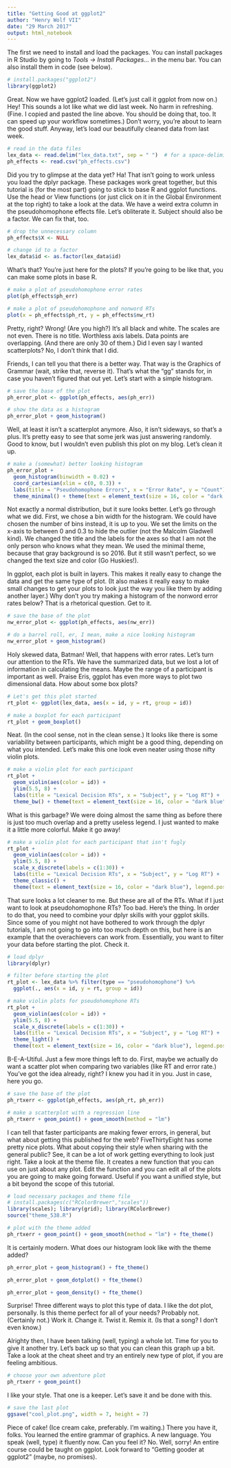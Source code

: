 ```yaml
---
title: "Getting Good at ggplot2"
author: "Henry Wolf VII"
date: "29 March 2017"
output: html_notebook
---
```


The first we need to install and load the packages. You can install packages in R Studio by going to *Tools -> Install Packages...* in the menu bar. You can also install them in code (see below).

```r
# install.packages("ggplot2")
library(ggplot2)

```

Great. Now we have ggplot2 loaded. (Let's just call it ggplot from now on.) Hey! This sounds a lot like what we did last week. No harm in refreshing. (Fine. I copied and pasted the line above. You should be doing that, too. It can speed up your workflow sometimes.) Don't worry, you're about to learn the good stuff. Anyway, let's load our beautifully cleaned data from last week.

```r
# read in the data files
lex_data <- read.delim("lex_data.txt", sep = " ")  # for a space-delimited file
ph_effects <- read.csv("ph_effects.csv")

```

Did you try to glimpse at the data yet? Ha! That isn't going to work unless you load the dplyr package. These packages work great together, but this tutorial is (for the most part) going to stick to base R and ggplot functions. Use the head or View functions (or just click on it in the Global Environment at the top right) to take a look at the data. We have a weird extra column in the pseudohomophone effects file. Let's obliterate it. Subject should also be a factor. We can fix that, too.

```r
# drop the unnecessary column
ph_effects$X <- NULL

# change id to a factor
lex_data$id <- as.factor(lex_data$id)

```

What's that? You're just here for the plots? If you're going to be like that, you can make some plots in base R.

```r
# make a plot of pseudohomophone error rates
plot(ph_effects$ph_err)

# make a plot of pseudohomophone and nonword RTs
plot(x = ph_effects$ph_rt, y = ph_effects$nw_rt)

```

Pretty, right? Wrong! (Are you high?) It's all black and white. The scales are not even. There is no title. Worthless axis labels. Data points are overlapping. (And there are only 30 of them.) Did I even say I wanted scatterplots? No, I don't think that I did.

Friends, I can tell you that there is a better way. That way is the Graphics of Grammar (wait, strike that, reverse it). That's what the "gg" stands for, in case you haven't figured that out yet. Let's start with a simple histogram.

```r
# save the base of the plot
ph_error_plot <- ggplot(ph_effects, aes(ph_err))

# show the data as a histogram
ph_error_plot + geom_histogram()

```

Well, at least it isn't a scatterplot anymore. Also, it isn't sideways, so that's a plus. It's pretty easy to see that some jerk was just answering randomly. Good to know, but I wouldn't even publish this plot on my blog. Let's clean it up.

```r
# make a (somewhat) better looking histogram
ph_error_plot + 
  geom_histogram(binwidth = 0.02) + 
  coord_cartesian(xlim = c(0, 0.3)) + 
  labs(title = "Pseudohomophone Errors", x = "Error Rate", y = "Count") + 
  theme_minimal() + theme(text = element_text(size = 16, color = "dark blue"))

```

Not exactly a normal distribution, but it sure looks better. Let's go through what we did. First, we chose a bin width for the histogram. We could have chosen the number of bins instead, it is up to you. We set the limits on the x-axis to between 0 and 0.3 to hide the outlier (not the Malcolm Gladwell kind). We changed the title and the labels for the axes so that I am not the only person who knows what they mean. We used the minimal theme, because that gray background is so 2016. But it still wasn't perfect, so we changed the text size and color (Go Huskies!).

In ggplot, each plot is built in layers. This makes it really easy to change the data and get the same type of plot. (It also makes it really easy to make small changes to get your plots to look just the way you like them by adding another layer.) Why don't you try making a histogram of the nonword error rates below? That is a rhetorical question. Get to it.

```r
# save the base of the plot
nw_error_plot <- ggplot(ph_effects, aes(nw_err))

# do a barrel roll, er, I mean, make a nice looking histogram
nw_error_plot + geom_histogram()

```

Holy skewed data, Batman! Well, that happens with error rates. Let's turn our attention to the RTs. We have the summarized data, but we lost a lot of information in calculating the means. Maybe the range of a participant is important as well. Praise Eris, ggplot has even more ways to plot two dimensional data. How about some box plots?

```r
# Let's get this plot started
rt_plot <- ggplot(lex_data, aes(x = id, y = rt, group = id))

# make a boxplot for each participant
rt_plot + geom_boxplot()

```

Neat. (In the cool sense, not in the clean sense.) It looks like there is some variability between participants, which might be a good thing, depending on what you intended. Let's make this one look even neater using those nifty violin plots.

```r
# make a violin plot for each participant
rt_plot + 
  geom_violin(aes(color = id)) + 
  ylim(5.5, 8) + 
  labs(title = "Lexical Decision RTs", x = "Subject", y = "Log RT") + 
  theme_bw() + theme(text = element_text(size = 16, color = "dark blue"))

```

What is this garbage? We were doing almost the same thing as before there is just too much overlap and a pretty useless legend. I just wanted to make it a little more colorful. Make it go away!

```r
# make a violin plot for each participant that isn't fugly
rt_plot + 
  geom_violin(aes(color = id)) + 
  ylim(5.5, 8) + 
  scale_x_discrete(labels = c(1:30)) + 
  labs(title = "Lexical Decision RTs", x = "Subject", y = "Log RT") + 
  theme_classic() + 
  theme(text = element_text(size = 16, color = "dark blue"), legend.position="none")

```

That sure looks a lot cleaner to me. But these are all of the RTs. What if I just want to look at pseudohomophone RTs? Too bad. Here's the thing. In order to do that, you need to combine your dplyr skills with your ggplot skills. Since some of you might not have bothered to work through the dplyr tutorials, I am not going to go into too much depth on this, but here is an example that the overachievers can work from. Essentially, you want to filter your data before starting the plot. Check it.

```r
# load dplyr
library(dplyr)

# filter before starting the plot
rt_plot <- lex_data %>% filter(type == "pseudohomophone") %>% 
  ggplot(., aes(x = id, y = rt, group = id))

# make violin plots for pseudohomophone RTs
rt_plot + 
  geom_violin(aes(color = id)) + 
  ylim(5.5, 8) + 
  scale_x_discrete(labels = c(1:30)) + 
  labs(title = "Lexical Decision RTs", x = "Subject", y = "Log RT") + 
  theme_light() + 
  theme(text = element_text(size = 16, color = "dark blue"), legend.position="none")


```

B-E-A-Utiful. Just a few more things left to do. First, maybe we actually do want a scatter plot when comparing two variables (like RT and error rate.) You've got the idea already, right? I knew you had it in you. Just in case, here you go.

```r
# save the base of the plot
ph_rtxerr <- ggplot(ph_effects, aes(ph_rt, ph_err))

# make a scatterplot with a regression line
ph_rtxerr + geom_point() + geom_smooth(method = "lm")


```

I can tell that faster participants are making fewer errors, in general, but what about getting this published for the web? FiveThirtyEight has some pretty nice plots. What about copying their style when sharing with the general public? See, it can be a lot of work getting everything to look just right. Take a look at the theme file. It creates a new function that you can use on just about any plot. Edit the function and you can edit all of the plots you are going to make going forward. Useful if you want a unified style, but a bit beyond the scope of this tutorial. 

```r
# load necessary packages and theme file
# install.packages(c("RColorBrewer","scales"))
library(scales); library(grid); library(RColorBrewer)
source("theme_538.R")

# plot with the theme added
ph_rtxerr + geom_point() + geom_smooth(method = "lm") + fte_theme()

```

It is certainly modern. What does our histogram look like with the theme added?

```r
ph_error_plot + geom_histogram() + fte_theme()

ph_error_plot + geom_dotplot() + fte_theme()

ph_error_plot + geom_density() + fte_theme()

```

Surprise! Three different ways to plot this type of data. I like the dot plot, personally. Is this theme perfect for all of your needs? Probably not. (Certainly not.) Work it. Change it. Twist it. Remix it. (Is that a song? I don't even know.)

Alrighty then, I have been talking (well, typing) a whole lot. Time for you to give it another try. Let's back up so that you can clean this graph up a bit. Take a look at the cheat sheet and try an entirely new type of plot, if you are feeling ambitious.

```r
# choose your own adventure plot
ph_rtxerr + geom_point()

```

I like your style. That one is a keeper. Let's save it and be done with this.

```r
# save the last plot
ggsave("cool_plot.png", width = 7, height = 7)

```

Piece of cake! (Ice cream cake, preferably. I'm waiting.) There you have it, folks. You learned the entire grammar of graphics. A new language. You speak (well, type) it fluently now. Can you feel it? No. Well, sorry! An entire course could be taught on ggplot. Look forward to "Getting gooder at ggplot2" (maybe, no promises). 